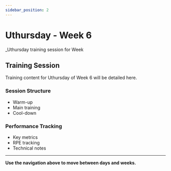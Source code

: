 ```yaml
---
sidebar_position: 2
---
```



<WorkoutNav weekNumber={6} />

# Uthursday - Week 6

_Uthursday training session for Week 

## Training Session

Training content for Uthursday of Week 6 will be detailed here.

### Session Structure
- Warm-up
- Main training
- Cool-down

### Performance Tracking
- Key metrics
- RPE tracking
- Technical notes

---

**Use the navigation above to move between days and weeks.**
